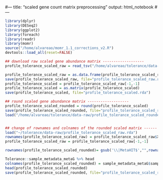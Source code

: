 #---
title: "scaled gene count matrix preprocessing"
output: html_notebook
#---

```r
library(dplyr)
library(DESeq2)
library(ggplot2)
library(foreach)
library(readr)
library(momr)
source("/home/alvareao/momr_1.1_corrections_v2.R")
devtools::load_all(reset=FALSE)

```


```r

## download raw scaled gene abundance matrix -------------------
profile_tolerance_scaled_raw = read_tsv("/home/alvareao/tolerance/data-raw/scaled_normalization_counts.txt")

profile_tolerance_scaled_raw = as.data.frame(profile_tolerance_scaled_raw)
save(profile_tolerance_scaled_raw, file="profile_tolerance_scaled_raw.rda")
profile_tolerance_scaled = profile_tolerance_scaled_raw[-1,-1]
profile_tolerance_scaled = as.matrix(profile_tolerance_scaled)
save(profile_tolerance_scaled, file="profile_tolerance_scaled.rda")

## round scaled gene abundance matrix -------------------
profile_tolerance_scaled_rounded = round(profile_tolerance_scaled)
save(profile_tolerance_scaled_rounded, file="profile_tolerance_scaled_rounded.rda")
load("/home/alvareao/tolerance/data-raw/profile_tolerance_scaled_rounded.rda")


## change of rownames and colnames of the rounded scaled matrix ------
load("~/tolerance/data-raw/profile_tolerance_scaled_raw.rda")
rownames(profile_tolerance_scaled_raw) = profile_tolerance_scaled_raw$X1
profile_tolerance_scaled_raw = profile_tolerance_scaled_raw[-1,-1]

rownames(profile_tolerance_scaled_rounded)= gsub('\\|MetaHIT$',"",rownames(profile_tolerance_scaled_raw))

Tolerance::sample_metadata_metaG %>% head
colnames(profile_tolerance_scaled_rounded) = sample_metadata_metaG$samplenr
head(profile_tolerance_scaled_rounded)
save(profile_tolerance_scaled_rounded, file="profile_tolerance_scaled_rounded_final.RData", compress=T)

```



